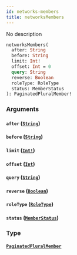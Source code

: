 ```yaml
---
id: networks-members
title: networksMembers
---
```


No description

```graphql
networksMembers(
  after: String
  before: String
  limit: Int!
  offset: Int = 0
  query: String
  reverse: Boolean
  roleType: RoleType
  status: MemberStatus
): PaginatedPluralMember!

```

### Arguments

#### `after` ([`String`](/docs/graphql/scalars/string))

#### `before` ([`String`](/docs/graphql/scalars/string))

#### `limit` ([`Int!`](/docs/graphql/scalars/int))

#### `offset` ([`Int`](/docs/graphql/scalars/int))

#### `query` ([`String`](/docs/graphql/scalars/string))

#### `reverse` ([`Boolean`](/docs/graphql/scalars/boolean))

#### `roleType` ([`RoleType`](/docs/graphql/enums/role-type))

#### `status` ([`MemberStatus`](/docs/graphql/enums/member-status))

### Type

#### [`PaginatedPluralMember`](/docs/graphql/objects/paginated-plural-member)
